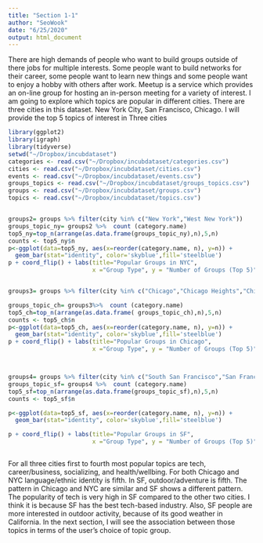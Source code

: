 ```yaml
---
title: "Section 1-1"
author: "SeoWook"
date: "6/25/2020"
output: html_document
---
```


There are high demands of people who want to build groups outside of there jobs for multiple interests.
Some people want to build networks for their career, some people want to learn new things and some people want to enjoy a hobby with others after work.
Meetup is a service which provides an on-line group for hosting an in-person meeting for a variety of interest.
I am going to explore which topics are popular in different cities.
There are three cities in this dataset. New York City, San Francisco, Chicago.
I will provide the top 5 topics of interest in Three cities

```r

library(ggplot2)
library(igraph)
library(tidyverse)
setwd("~/Dropbox/incubdataset")
categories <- read.csv("~/Dropbox/incubdataset/categories.csv")
cities <- read.csv("~/Dropbox/incubdataset/cities.csv")
events <- read.csv("~/Dropbox/incubdataset/events.csv")
groups_topics <- read.csv("~/Dropbox/incubdataset/groups_topics.csv")
groups <- read.csv("~/Dropbox/incubdataset/groups.csv")
topics <- read.csv("~/Dropbox/incubdataset/topics.csv")


groups2= groups %>% filter(city %in% c("New York","West New York"))
groups_topic_ny= groups2 %>%  count (category.name)
top5_ny=top_n(arrange(as.data.frame(groups_topic_ny),n),5,n)
counts <- top5_ny$n
p<-ggplot(data=top5_ny, aes(x=reorder(category.name, n), y=n)) +
  geom_bar(stat="identity", color='skyblue',fill='steelblue')
p + coord_flip() + labs(title="Popular Groups in NYC",
                        x ="Group Type", y = "Number of Groups (Top 5)")


groups3= groups %>% filter(city %in% c("Chicago","Chicago Heights","Chicago Ridge","North Chicago","West Chicago"))

groups_topic_ch= groups3%>%  count (category.name)
top5_ch=top_n(arrange(as.data.frame( groups_topic_ch),n),5,n)
counts <- top5_ch$n
p<-ggplot(data=top5_ch, aes(x=reorder(category.name, n), y=n)) +
  geom_bar(stat="identity", color='skyblue',fill='steelblue')
p + coord_flip() + labs(title="Popular Groups in Chicago",
                        x ="Group Type", y = "Number of Groups (Top 5)")



groups4= groups %>% filter(city %in% c("South San Francisco","San Francisco"))
groups_topic_sf= groups4 %>%  count (category.name)
top5_sf=top_n(arrange(as.data.frame(groups_topic_sf),n),5,n)
counts <- top5_sf$n

p<-ggplot(data=top5_sf, aes(x=reorder(category.name, n), y=n)) +
  geom_bar(stat="identity", color='skyblue',fill='steelblue')

p + coord_flip() + labs(title="Popular Groups in SF",
                        x ="Group Type", y = "Number of Groups (Top 5)")



```

For all three cities first to fourth most popular topics are tech, career/business, socializing, and health/wellbing. For both Chicago and NYC language/ethnic identity is fifth. In SF, outdoor/adventure is fifth. The pattern in Chicago and NYC are similar and SF shows a different pattern. The popularity of tech is very high in SF compared to the other two cities. I think it is because SF has the best tech-based industry. Also, SF people are more interested in outdoor activity, because of its good weather in California. In the next section, I will see the association between those topics in terms of the user's choice of topic group.
